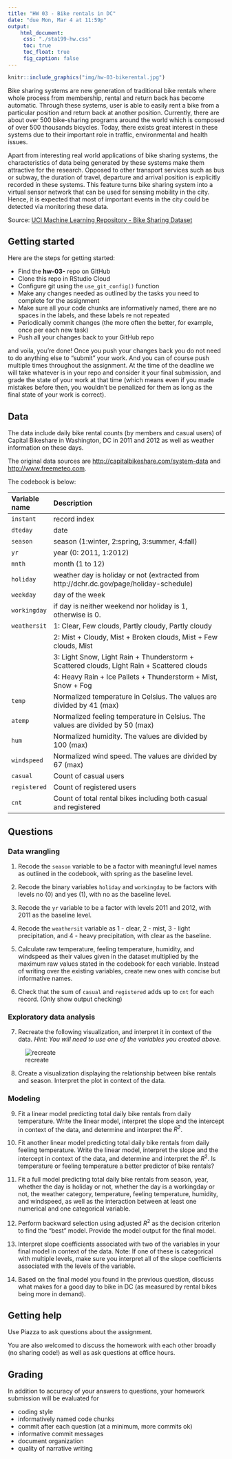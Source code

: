 ```yaml
---
title: "HW 03 - Bike rentals in DC"
date: "due Mon, Mar 4 at 11:59p"
output: 
    html_document: 
     css: "./sta199-hw.css"
     toc: true
     toc_float: true
     fig_caption: false
---
```


```r
knitr::include_graphics("img/hw-03-bikerental.jpg")
```


Bike sharing systems are new generation of traditional bike rentals where whole process from membership, rental and return back has become automatic. Through these systems, user is able to easily rent a bike from a particular position and return back at another position. Currently, there are about over 500 bike-sharing programs around the world which is composed of over 500 thousands bicycles. Today, there exists great interest in these systems due to their important role in traffic, environmental and health issues. 

<!--
<div style= "float:right;position: relative; margin-left: 20px">
```r
knitr::include_graphics("img/hw-03-bikerental.jpg")
```
</div>
-->

Apart from interesting real world applications of bike sharing systems, the characteristics of data being generated by these systems make them attractive for the research. Opposed to other transport services such as bus or subway, the duration of travel, departure and arrival position is explicitly recorded in these systems. This feature turns bike sharing system into a virtual sensor network that can be used for sensing mobility in the city. Hence, it is expected that most of important events in the city could be detected via monitoring these data.

Source: [UCI Machine Learning Repository - Bike Sharing Dataset](http://archive.ics.uci.edu/ml/datasets/Bike+Sharing+Dataset)

## Getting started

Here are the steps for getting started:

- Find the **hw-03-** repo on GitHub
- Clone this repo in RStudio Cloud
- Configure git using the `use_git_config()` function
- Make any changes needed as outlined by the tasks you need to complete for the assignment
- Make sure all your code chunks are informatively named, there are no spaces in the labels, and these labels re not repeated
- Periodically commit changes (the more often the better, for example, once per each new task)
- Push all your changes back to your GitHub repo

and voila, you're done! Once you push your changes back you do not need to do anything else to "submit" your work. And you can of course push multiple times throughout the assignment. At the time of the deadline we will take whatever is in your repo and consider it your final submission, and grade the state of your work at that time (which means even if you made mistakes before then, you wouldn't be penalized for them as long as the final state of your work is correct).

## Data

The data include daily bike rental counts (by members and casual users) of 
Capital Bikeshare in Washington, DC in 2011 and 2012 as well as weather 
information on these days.

The original data sources are [http://capitalbikeshare.com/system-data](http://capitalbikeshare.com/system-data) and [http://www.freemeteo.com](http://www.freemeteo.com).

The codebook is below:

| Variable name    | Description 
|:--------|:-------------------------------------------------------------
| `instant`		| record index
| `dteday` 		| date
| `season` 		| season (1:winter, 2:spring, 3:summer, 4:fall)
| `yr` 		    | year (0: 2011, 1:2012)
| `mnth` 		  | month (1 to 12)
| `holiday` 	| weather day is holiday or not (extracted from http://dchr.dc.gov/page/holiday-schedule)
| `weekday` 	| day of the week
| `workingday`| if day is neither weekend nor holiday is 1, otherwise is 0.
| `weathersit`| 1: Clear, Few clouds, Partly cloudy, Partly cloudy
|             | 2: Mist + Cloudy, Mist + Broken clouds, Mist + Few clouds, Mist
|             | 3: Light Snow, Light Rain + Thunderstorm + Scattered clouds, Light Rain + Scattered clouds
|             | 4: Heavy Rain + Ice Pallets + Thunderstorm + Mist, Snow + Fog
| `temp` 			| Normalized temperature in Celsius. The values are divided by 41 (max)
| `atemp`			| Normalized feeling temperature in Celsius. The values are divided by 50 (max)
| `hum` 			| Normalized humidity. The values are divided by 100 (max)
| `windspeed`	| Normalized wind speed. The values are divided by 67 (max)
| `casual`		| Count of casual users
| `registered`| Count of registered users
| `cnt` 		  | Count of total rental bikes including both casual and registered

## Questions

### Data wrangling

1. Recode the `season` variable to be a factor with meaningful level names as outlined in the codebook, with spring as the baseline level.

2. Recode the binary variables `holiday` and `workingday` to be factors with levels no (0) and yes (1), with no as the baseline level.

3. Recode the `yr` variable to be a factor with levels 2011 and 2012, with 2011 as the baseline level.

4. Recode the `weathersit` variable as 1 - clear, 2 - mist, 3 - light precipitation, and 4 - heavy precipitation, with clear as the baseline.

5. Calculate raw temperature, feeling temperature, humidity, and windspeed as their values given in the dataset multiplied by the maximum raw values stated in the codebook for each variable. Instead of writing over the existing variables, create new ones with concise but informative names.

6. Check that the sum of `casual` and `registered` adds up to `cnt` for each record. (Only show output checking)

### Exploratory data analysis

7. Recreate the following visualization, and interpret it in context of the 
data. *Hint: You will need to use one of the variables you created above.*

![recreate](img/hw-03-recreate.png)

8. Create a visualization displaying the relationship between bike rentals and season. Interpret the plot in context of the data.

### Modeling

9. Fit a linear model predicting total daily bike rentals from daily temperature. Write the linear model, interpret the slope and the intercept in context of the data, and determine and interpret the $R^2$.

10. Fit another linear model predicting total daily bike rentals from daily feeling temperature. Write the linear model, interpret the slope and the intercept in context of the data, and determine and interpret the $R^2$. Is temperature or feeling temperature a better predictor of bike rentals?

11. Fit a full model predicting total daily bike rentals from season, year, whether the day is holiday or not, whether the day is a workingday or not, the weather category, temperature, feeling temperature, humidity, and windspeed, as well as the interaction between at least one numerical and one categorical variable.

12. Perform backward selection using adjusted $R^2$ as the decision criterion to find the "best" model. Provide the model output for the final model.

13. Interpret slope coefficients associated with two of the variables in your final model in context of the data. Note: If one of these is categorical with multiple levels, make sure you interpret all of the slope coefficients associated with the levels of the variable.

14. Based on the final model you found in the previous question, discuss what makes for a good day to bike in DC (as measured by rental bikes being more in demand).

## Getting help

Use Piazza to ask questions about the assignment. 

You are also welcomed to discuss the homework with each other broadly (no sharing code!) as well as ask questions at office hours.

## Grading

In addition to accuracy of your answers to questions, your homework submission will be 
evaluated for

- coding style
- informatively named code chunks
- commit after each question (at a minimum, more commits ok)
- informative commit messages
- document organization
- quality of narrative writing